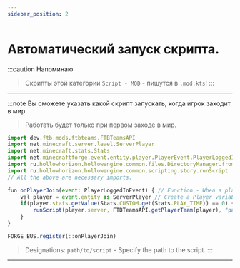 ```yaml
---
sidebar_position: 2
---
```


# Автоматический запуск скрипта.

:::caution Напоминаю
> Скрипты этой категории `Script - MOD` - пишутся в `.mod.kts`!
:::

---

:::note Вы сможете указать какой скрипт запускать, когда игрок заходит в мир
> Работать будет только при первом заходе в мир.

```jsx
import dev.ftb.mods.ftbteams.FTBTeamsAPI
import net.minecraft.server.level.ServerPlayer
import net.minecraft.stats.Stats
import net.minecraftforge.event.entity.player.PlayerEvent.PlayerLoggedInEvent
import ru.hollowhorizon.hollowengine.common.files.DirectoryManager.fromReadablePath
import ru.hollowhorizon.hollowengine.common.scripting.story.runScript
// All the above are necessary imports.

fun onPlayerJoin(event: PlayerLoggedInEvent) { // Function - When a player connects to the world
    val player = event.entity as ServerPlayer // Create a Player variable
    if(player.stats.getValue(Stats.CUSTOM.get(Stats.PLAY_TIME)) == 0) {
        runScript(player.server, FTBTeamsAPI.getPlayerTeam(player), "path/to/script".fromReadablePath()) // Run the specified script
    }
}

FORGE_BUS.register(::onPlayerJoin)
```
> Designations:
> `path/to/script` - Specify the path to the script.
:::

---
